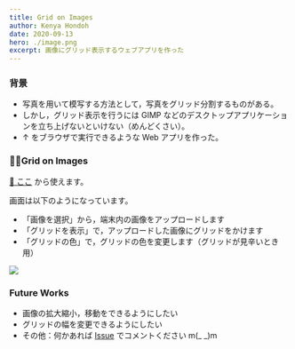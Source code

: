 ```yaml
---
title: Grid on Images
author: Kenya Hondoh
date: 2020-09-13
hero: ./image.png
excerpt: 画像にグリッド表示するウェブアプリを作った
---
```


### 背景

- 写真を用いて模写する方法として，写真をグリッド分割するものがある。
- しかし，グリッド表示を行うには GIMP などのデスクトップアプリケーションを立ち上げないといけない（めんどくさい）。
- ↑ をブラウザで実行できるような Web アプリを作った。

### Grid on Images

[🚀 ここ](https://kenmikanmi.github.io/grid-on-images/) から使えます。

画面は以下のようになっています。

- 「画像を選択」から，端末内の画像をアップロードします
- 「グリッドを表示」で，アップロードした画像にグリッドをかけます
- 「グリッドの色」で，グリッドの色を変更します（グリッドが見辛いとき用）

![](https://lh3.googleusercontent.com/rMNkA_s17ZiT99TGbkuLH8VXLIgYQrPcS9G5_hj8MKbzXdnaVPl-PZg5mtmGmo_zC5fFmhqxrKe2Ha5FFYuWqUkTOuIky2S9d6d-xANpTT9M5ymA2YKFVs_PsSnb7IXQU_bi9ToSerg)

### Future Works

- 画像の拡大縮小，移動をできるようにしたい
- グリッドの幅を変更できるようにしたい
- その他：何かあれば [Issue](https://github.com/kenmikanmi/grid-on-images/issues) でコメントください m(_ _)m